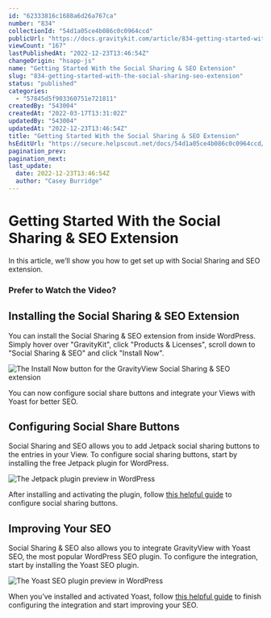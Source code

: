 ```yaml
---
id: "62333816c1688a6d26a767ca"
number: "834"
collectionId: "54d1a05ce4b086c0c0964ccd"
publicUrl: "https://docs.gravitykit.com/article/834-getting-started-with-the-social-sharing-seo-extension"
viewCount: "167"
lastPublishedAt: "2022-12-23T13:46:54Z"
changeOrigin: "hsapp-js"
name: "Getting Started With the Social Sharing & SEO Extension"
slug: "834-getting-started-with-the-social-sharing-seo-extension"
status: "published"
categories: 
  - "57845d5f903360751e721811"
createdBy: "543004"
createdAt: "2022-03-17T13:31:02Z"
updatedBy: "543004"
updatedAt: "2022-12-23T13:46:54Z"
title: "Getting Started With the Social Sharing & SEO Extension"
hsEditUrl: "https://secure.helpscout.net/docs/54d1a05ce4b086c0c0964ccd/article/62333816c1688a6d26a767ca"
pagination_prev: 
pagination_next: 
last_update:
  date: 2022-12-23T13:46:54Z
  author: "Casey Burridge"
---
```


# Getting Started With the Social Sharing & SEO Extension

In this article, we’ll show you how to get set up with Social Sharing and SEO extension.

### Prefer to Watch the Video?


<YouTube videoId="HMZfjExtrBE" />

## Installing the Social Sharing &amp; SEO Extension

You can install the Social Sharing &amp; SEO extension from inside WordPress. Simply hover over "GravityKit", click "Products &amp; Licenses", scroll down to "Social Sharing &amp; SEO" and click "Install Now".

![The Install Now button for the GravityView Social Sharing & SEO extension](https://s3.amazonaws.com/helpscout.net/docs/assets/54c58489e4b051242988532c/images/63a569fe19e761267717239e/file-PywYFRH7Rn.png)

You can now configure social share buttons and integrate your Views with Yoast for better SEO.

## Configuring Social Share Buttons

Social Sharing and SEO allows you to add Jetpack social sharing buttons to the entries in your View. To configure social sharing buttons, start by installing the free Jetpack plugin for WordPress.

![The Jetpack plugin preview in WordPress](https://s3.amazonaws.com/helpscout.net/docs/assets/54c58489e4b051242988532c/images/62333850c1e53608cf9e9ab5/file-PMMaQJm4Ka.png)

After installing and activating the plugin, follow [this helpful guide](https://docs.gravitykit.com/article/352-setting-up-social-sharing-seo) to configure social sharing buttons.

## Improving Your SEO

Social Sharing &amp; SEO also allows you to integrate GravityView with Yoast SEO, the most popular WordPress SEO plugin. To configure the integration, start by installing the Yoast SEO plugin.

![The Yoast SEO plugin preview in WordPress](https://s3.amazonaws.com/helpscout.net/docs/assets/54c58489e4b051242988532c/images/623338652ce7ed0fb091698e/file-WWWD0hzJgO.png)

When you’ve installed and activated Yoast, follow [this helpful guide](https://docs.gravitykit.com/article/725-setting-up-seo-for-views-with-yoast-seo) to finish configuring the integration and start improving your SEO.